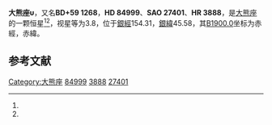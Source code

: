 {{noteTA
|T=zh:文昌一; zh-cn:文昌一; zh-tw:文昌一; zh-hk:文昌一;
|1=zh:文昌一; zh-cn:文昌一; zh-tw:文昌一; zh-hk:文昌一; 
}}
{{Starbox begin
| name = 大熊座υ
}}
{{Starbox observe
| epoch = [[J2000.0|J2000.0]]
| constell = [[大熊座|大熊座]]<ref name=SIMBAD>{{cite web
 | url=http://simbad.u-strasbg.fr/simbad/sim-id?Ident=HR+3888
 | title=Pulsating variable Star
 | publisher=Centre de Données astronomiques de Strasbourg
 | work=SIMBAD
 | accessdate=2012-07-13
 | archive-date=2020-10-27
 | archive-url=https://web.archive.org/web/20201027184542/http://simbad.u-strasbg.fr/simbad/sim-id?Ident=HR+3888
 | dead-url=no
 }}</ref><ref name=DATA>{{cite web
 | url=http://vizier.u-strasbg.fr/viz-bin/VizieR-5?-out.add=.&-source=5050&-corr=PK=HR&-out.max=9999&HR=3888
 | title=VizieR Detailed Page
 | accessdate=2012-07-13
 | archive-date=2020-10-22
 | archive-url=https://web.archive.org/web/20201022010418/http://vizier.u-strasbg.fr/viz-bin/VizieR-5?-out.add=.&-source=5050&-corr=PK=HR&-out.max=9999&HR=3888
 | dead-url=no
 }}</ref>
| 星官 = 
| ra = {{RA|9|50|59.4}}<ref name=SIMBAD /><ref name=DATA />
| dec = {{DEC|+59|2|19}}<ref name=SIMBAD /><ref name=DATA />
| appmag_v = 3.8<ref name=SIMBAD /><ref name=DATA />
}}
{{Starbox character
| class = F2IV<ref name=SIMBAD /><ref name=DATA />
| b-v = 0.29<ref name=SIMBAD /><ref name=DATA />
| u-b = 0.1<ref name=SIMBAD /><ref name=DATA />
| r-i = 0.16<ref name=SIMBAD /><ref name=DATA />
| variable = 
}}
{{Starbox astrometry
| radial_v = 0.1
| prop_mo_ra = 27
| parallax = 0.041
| p_error = 
}}
{{Starbox catalog
| names =BD+59 1268，[[SAO星表|SAO]] 27401，[[HD星表|HD]] 84999，[[HR星表|HR]] 3888}}
{{Starbox reference |Simbad=HR+3888}}
{{Starbox end}}

'''大熊座υ'''，又名'''BD+59 1268'''，'''HD 84999'''、'''SAO 27401'''、'''HR 3888'''，是[[大熊座|大熊座]]的一颗恒星<ref name=SIMBAD /><ref name=DATA />，视星等为3.8，位于[[銀道座標系|銀經]]154.31，[[銀道座標系|銀緯]]45.58，其[[B1900.0|B1900.0]]坐标为赤經{{RA|9|43|52.9}}，赤緯{{DEC|+59|45.58|33}}。

== 参考文献 ==
{{reflist}}

{{star-stub}}

{{大熊座恒星}}
[[Category:大熊座|Category:大熊座]]
[[Category:HD和HDE天體|84999]]
[[Category:HR天體|3888]]
[[Category:SAO天體|27401]]